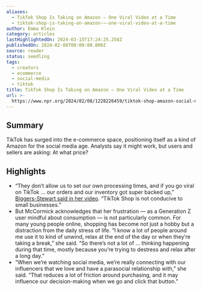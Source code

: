 ```yaml
---
aliases:
  - TikTok Shop Is Taking on Amazon — One Viral Video at a Time
  - tiktok-shop-is-taking-on-amazon-—-one-viral-video-at-a-time
author: Emma Klein
category: articles
lastHighlightedOn: 2024-03-15T17:24:25.258Z
publishedOn: 2024-02-08T00:00:00.000Z
source: reader
status: seedling
tags:
  - creators
  - ecommerce
  - social-media
  - tiktok
title: TikTok Shop Is Taking on Amazon — One Viral Video at a Time
url: >-
  https://www.npr.org/2024/02/08/1228226459/tiktok-shop-amazon-social-media-business-ecommerce
---
```

## Summary

TikTok has surged into the e-commerce space, positioning itself as a kind of Amazon for the social media age. Analysts say it might work, but users and sellers are asking: At what price?

## Highlights

- “They don’t allow us to set our own processing times, and if you go viral on TikTok … our orders and our inventory got super backed up,” [Biggers-Stewart said in her video](https://www.tiktok.com/@thebiggersthebetter/video/7294354427568213291). “TikTok Shop is not conducive to small businesses.”
- But McCormick acknowledges that her frustration — as a Generation Z user mindful about consumption — is not particularly common. For many young people online, shopping has become not just a hobby but a distraction from the daily stress of life.
  “I know a lot of people around me use it to kind of unwind, relax at the end of the day or when they’re taking a break,” she said. “So there’s not a lot of … thinking happening during that time, mostly because you’re trying to destress and relax after a long day.”
- “When we’re watching social media, we’re really connecting with our influencers that we love and have a parasocial relationship with,” she said.
  “That reduces a lot of friction around purchasing, and it may influence our decision-making when we go and click that button.”
